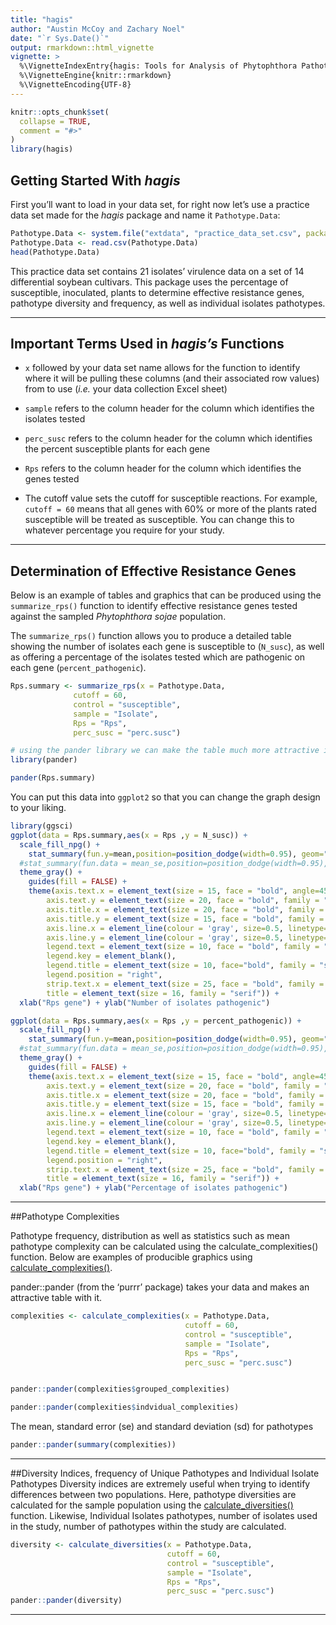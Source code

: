 ```yaml
---
title: "hagis"
author: "Austin McCoy and Zachary Noel"
date: "`r Sys.Date()`"
output: rmarkdown::html_vignette
vignette: >
  %\VignetteIndexEntry{hagis: Tools for Analysis of Phytophthora Pathotype Complexities, Distributions and Diversity}
  %\VignetteEngine{knitr::rmarkdown}
  %\VignetteEncoding{UTF-8}
---
```


```r
knitr::opts_chunk$set(
  collapse = TRUE,
  comment = "#>"
)
library(hagis)
```

## Getting Started With _hagis_

First you'll want to load in your data set, for right now let's use a practice data set made for the _hagis_ package and name it `Pathotype.Data`:

```r
Pathotype.Data <- system.file("extdata", "practice_data_set.csv", package = "hagis")
Pathotype.Data <- read.csv(Pathotype.Data)
head(Pathotype.Data)
```

This practice data set contains 21 isolates' virulence data on a set of 14 differential soybean cultivars. This package uses the percentage of susceptible, inoculated, plants to determine effective resistance genes, pathotype diversity and frequency, as well as individual isolates pathotypes.

***

## Important Terms Used in _hagis's_ Functions

* `x` followed by your data set name allows for the function to identify where it will be pulling these columns (and their associated row values) from to use (_i.e._ your data collection Excel sheet)

* `sample` refers to the column header for the column which identifies the isolates tested

* `perc_susc` refers to the column header for the column which identifies the percent susceptible plants for each gene

* `Rps` refers to the column header for the column which identifies the genes tested

* The cutoff value sets the cutoff for susceptible reactions. For example, `cutoff = 60` means that all genes with 60% or more of the plants rated susceptible will be treated as susceptible. You can change this to whatever percentage you require for your study.

***

## Determination of Effective Resistance Genes

Below is an example of tables and graphics that can be produced using the `summarize_rps()` function to identify effective resistance genes tested against the sampled *Phytophthora sojae* population. 

The `summarize_rps()` function allows you to produce a detailed table showing the number of isolates each gene is susceptible to (`N_susc`), as well as offering a percentage of the isolates tested which are pathogenic on each gene (`percent_pathogenic`).

```r
Rps.summary <- summarize_rps(x = Pathotype.Data,
              cutoff = 60,
              control = "susceptible",
              sample = "Isolate",
              Rps = "Rps",
              perc_susc = "perc.susc")

# using the pander library we can make the table much more attractive in Markdown
library(pander)

pander(Rps.summary)
```

You can put this data into `ggplot2` so that you can change the graph design to your liking.

```r
library(ggsci)
ggplot(data = Rps.summary,aes(x = Rps ,y = N_susc)) +
  scale_fill_npg() +
    stat_summary(fun.y=mean,position=position_dodge(width=0.95), geom="bar") +
  #stat_summary(fun.data = mean_se,position=position_dodge(width=0.95), geom = "errorbar") +
  theme_gray() +
    guides(fill = FALSE) +
    theme(axis.text.x = element_text(size = 15, face = "bold", angle=45, hjust=1, family = "serif"),
        axis.text.y = element_text(size = 20, face = "bold", family = "serif"),
        axis.title.x = element_text(size = 20, face = "bold", family = "serif"),
        axis.title.y = element_text(size = 15, face = "bold", family = "serif"),
        axis.line.x = element_line(colour = 'gray', size=0.5, linetype='solid'),
        axis.line.y = element_line(colour = 'gray', size=0.5, linetype='solid'),
        legend.text = element_text(size = 10, face = "bold", family = "serif"),
        legend.key = element_blank(),
        legend.title = element_text(size = 10, face="bold", family = "serif"),
        legend.position = "right",
        strip.text.x = element_text(size = 25, face = "bold", family = "serif"),
        title = element_text(size = 16, family = "serif")) +
  xlab("Rps gene") + ylab("Number of isolates pathogenic")

ggplot(data = Rps.summary,aes(x = Rps ,y = percent_pathogenic)) +
  scale_fill_npg() +
    stat_summary(fun.y=mean,position=position_dodge(width=0.95), geom="bar") +
  #stat_summary(fun.data = mean_se,position=position_dodge(width=0.95), geom = "errorbar") +
  theme_gray() +
    guides(fill = FALSE) +
    theme(axis.text.x = element_text(size = 15, face = "bold", angle=45, hjust=1, family = "serif"),
        axis.text.y = element_text(size = 20, face = "bold", family = "serif"),
        axis.title.x = element_text(size = 20, face = "bold", family = "serif"),
        axis.title.y = element_text(size = 15, face = "bold", family = "serif"),
        axis.line.x = element_line(colour = 'gray', size=0.5, linetype='solid'),
        axis.line.y = element_line(colour = 'gray', size=0.5, linetype='solid'),
        legend.text = element_text(size = 10, face = "bold", family = "serif"),
        legend.key = element_blank(),
        legend.title = element_text(size = 10, face="bold", family = "serif"),
        legend.position = "right",
        strip.text.x = element_text(size = 25, face = "bold", family = "serif"),
        title = element_text(size = 16, family = "serif")) +
  xlab("Rps gene") + ylab("Percentage of isolates pathogenic")
```

***

##Pathotype Complexities

Pathotype frequency, distribution as well as statistics such as mean pathotype complexity can be calculated using the calculate_complexities() function. Below are examples of producible graphics using [calculate_complexities()](https://openplantpathology.github.io/hagis/reference/calculate_complexities.html "calculate_complexities()"). 

pander::pander (from the 'purrr' package) takes your data and makes an attractive table with it.
```r
complexities <- calculate_complexities(x = Pathotype.Data, 
                                       cutoff = 60, 
                                       control = "susceptible", 
                                       sample = "Isolate", 
                                       Rps = "Rps", 
                                       perc_susc = "perc.susc")


pander::pander(complexities$grouped_complexities)

pander::pander(complexities$indvidual_complexities)
```

The mean, standard error (se) and standard deviation (sd) for pathotypes 
```r
pander::pander(summary(complexities))
```

***

##Diversity Indices, frequency of Unique Pathotypes and Individual Isolate Pathotypes
Diversity indices are extremely useful when trying to identify differences between two populations. Here, pathotype diversities are calculated for the sample population using the  [calculate_diversities()](https://openplantpathology.github.io/hagis/reference/calculate_diversities.html "calculate_diversities()") function. Likewise, Individual Isolates pathotypes, number of isolates used in the study, number of pathotypes within the study are calculated. 

```r
diversity <- calculate_diversities(x = Pathotype.Data,
                                   cutoff = 60,
                                   control = "susceptible",
                                   sample = "Isolate",
                                   Rps = "Rps",
                                   perc_susc = "perc.susc")
pander::pander(diversity)
```

***
